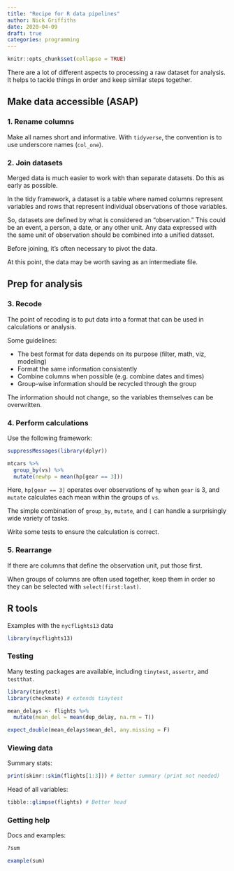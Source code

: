 ```yaml
---
title: "Recipe for R data pipelines"
author: Nick Griffiths
date: 2020-04-09
draft: true
categories: programming
---
```


```r
knitr::opts_chunk$set(collapse = TRUE)
```

There are a lot of different aspects to processing a raw dataset for analysis. It helps to tackle things in order and keep similar steps together.

## Make data accessible (ASAP)

### 1. Rename columns

Make all names short and informative. With `tidyverse`, the convention is to use underscore names (`col_one`).

### 2. Join datasets

Merged data is much easier to work with than separate datasets. Do this as early as possible.

In the tidy framework, a dataset is a table where named columns represent variables and rows that represent individual observations of those variables.

So, datasets are defined by what is considered an "observation." This could be an event, a person, a date, or any other unit. Any data expressed with the same unit of observation should be combined into a unified dataset.

Before joining, it's often necessary to pivot the data.

At this point, the data may be worth saving as an intermediate file.

## Prep for analysis

### 3. Recode

The point of recoding is to put data into a format that can be used in calculations or analysis.

Some guidelines:

- The best format for data depends on its purpose (filter, math, viz, modeling)
- Format the same information consistently
- Combine columns when possible (e.g. combine dates and times)
- Group-wise information should be recycled through the group

The information should not change, so the variables themselves can be overwritten.

### 4. Perform calculations

Use the following framework:

```r
suppressMessages(library(dplyr))

mtcars %>%
  group_by(vs) %>%
  mutate(newhp = mean(hp[gear == 3]))
```

Here, `hp[gear == 3]` operates over observations of `hp` when `gear` is 3, and `mutate` calculates each mean within the groups of `vs`.

The simple combination of `group_by`, `mutate`, and `[` can handle a surprisingly wide variety of tasks.

Write some tests to ensure the calculation is correct.

### 5. Rearrange

If there are columns that define the observation unit, put those first.

When groups of columns are often used together, keep them in order so they can be selected with `select(first:last)`.

## R tools

Examples with the `nycflights13` data

```r
library(nycflights13)
```

### Testing

Many testing packages are available, including `tinytest`, `assertr`, and `testthat`.

```r
library(tinytest)
library(checkmate) # extends tinytest

mean_delays <- flights %>%
  mutate(mean_del = mean(dep_delay, na.rm = T))

expect_double(mean_delays$mean_del, any.missing = F)
```

### Viewing data

Summary stats:

```r
print(skimr::skim(flights[1:3])) # Better summary (print not needed)
```

Head of all variables:

```r
tibble::glimpse(flights) # Better head
```

### Getting help

Docs and examples:

```r
?sum

example(sum)
```
